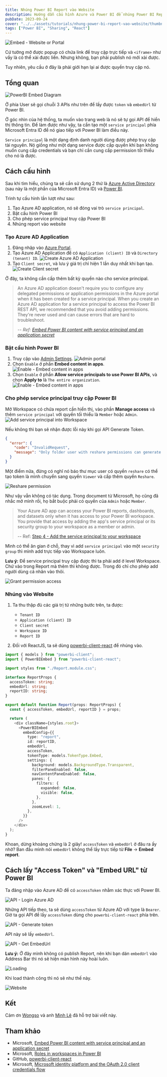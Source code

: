 ```yaml
---
title: Nhúng Power BI Report vào Website
description: Hướng dẫn cấu hình Azure và Power BI để nhúng Power BI Report vào Website
pubDate: 2023-09-24
cover: "../../assets/tutorials/nhung-power-bi-report-vao-website/thumbnail.png"
tags: ["Power BI", "Sharing", "React"]
---
```


![Embed - Website or Portal](../../assets/tutorials/nhung-power-bi-report-vao-website/embed-website-or-portal.png)

Cứ tưởng mở được popup có chứa link để truy cập trực tiếp và `<iframe>` như vầy là có thể xài được liền. Nhưng không, bạn phải publish nó mới xài được.

Tuy nhiên, yêu cầu ở đây là phải giới hạn lại ai được quyền truy cập nó.

## Tổng quan

![PowerBI Embed Diagram](../../assets/tutorials/nhung-power-bi-report-vao-website/powerBI-embed-diagram.png)

Ở phía User sẽ gọi chuỗi 3 APIs như trên để lấy được `token` và `embedUrl` từ Power BI.

Ở góc nhìn của hệ thống, ta muốn vào trang web là nó sẽ tự gọi API để hiển thị thông tin. Để làm được như vậy, ta cần tạo một `service principal` phía Microsoft Entra ID để nó giao tiếp với Power BI làm điều này.

`Service principal` là một dạng định danh người dùng được phép truy cập tài nguyên. Nó giống như một dạng service được cấp quyền khi bạn không muốn cung cấp credentials và bạn chỉ cần cung cấp permission tối thiểu cho nó là được.

## Cách cấu hình

Sau khi tìm hiểu, chúng ta sẽ cần sử dụng 2 thứ là [Azure Active Directory](https://azure.microsoft.com/en-us/products/active-directory) (sau này là một phần của Microsoft Entra ID) và [Power BI](https://powerbi.microsoft.com/en-us/what-is-power-bi/).

Trình tự cấu hình lần lượt như sau:

1. Tạo Azure AD application, nó sẽ đóng vai trò `service principal`.
2. Bật cấu hình Power BI
3. Cho phép service principal truy cập Power BI
4. Nhúng report vào website

### Tạo Azure AD Application

1. Đăng nhập vào [Azure Portal](https://portal.azure.com/).
2. Tạo Azure AD Application để có `Application (client) ID` và `Directory (tenant) ID`.
   ![Create Azure AD Application](../../assets/tutorials/nhung-power-bi-report-vao-website/create-azure-ad-application.png)
3. Tạo `Client secret`, và lưu ý giá trị chỉ hiện 1 lần duy nhất khi bạn tạo.
   ![Create Client secret](../../assets/tutorials/nhung-power-bi-report-vao-website/create-client-secret.png)

Ở đây, ta không cần cấp thêm bất kỳ quyền nào cho service principal.

> An Azure AD application doesn't require you to configure any delegated permissions or application permissions in the Azure portal when it has been created for a service principal. When you create an Azure AD application for a service principal to access the Power BI REST API, we recommended that you avoid adding permissions. They're never used and can cause errors that are hard to troubleshoot.
>
> -- <cite>Ref: [Embed Power BI content with service principal and an application secret](https://learn.microsoft.com/en-us/power-bi/developer/embedded/embed-service-principal#step-4---add-the-service-principal-to-your-workspace)</cite>

### Bật cấu hình Power BI

1. Truy cập vào [Admin Settings](https://app.powerbi.com/admin-portal/tenantSettings?experience=power-bi).
   ![Admin portal](../../assets/tutorials/nhung-power-bi-report-vao-website/powerbi-admin-portal.png)
2. Chọn `Enable` ở phần <strong>Embed content in apps</strong>.
   ![Enable - Embed content in apps](../../assets/tutorials/nhung-power-bi-report-vao-website/enable-embed.png)
3. Chọn `Enable` ở phần <strong>Allow service principals to use Power BI APIs</strong>, và chọn <strong>Apply to</strong> là `The entire organization`.
   ![Enable - Embed content in apps](../../assets/tutorials/nhung-power-bi-report-vao-website/enable-allow-service-principal.png)

### Cho phép service principal truy cập Power BI

Mở Workspace có chứa report cần hiển thị, vào phần <strong>Manage access</strong> và thêm `service principal` với quyền tối thiểu là `Member` hoặc `Admin`.
![Add service principal into Workspace](../../assets/tutorials/nhung-power-bi-report-vao-website/add-service-principal-into-workspace.png)

Nếu không thì bạn sẽ nhận được lỗi này khi gọi API Generate Token.

```json
{
  "error": {
    "code": "InvalidRequest",
    "message": "Only folder user with reshare permissions can generate embed token"
  }
}
```

Một điểm nữa, đừng có nghĩ nó báo thư mục user có quyền `reshare` có thể tạo token là mình chuyển sang quyền `Viewer` và cấp thêm quyền `Reshare`.

![Reshare permission](../../assets/tutorials/nhung-power-bi-report-vao-website/reshare-permission.png)

Như vậy vẫn không có tác dụng. Trong document từ Microsoft, họ cũng đã nhắc mở mình rồi, họ bắt buộc phải có quyền của `Admin` hoặc `Member`.

> Your Azure AD app can access your Power BI reports, dashboards, and datasets only when it has access to your Power BI workspace. You provide that access by adding the app's service principal or its security group to your workspace as a member or admin.
>
> -- Ref: [Step 4 - Add the service principal to your workspace](https://learn.microsoft.com/en-us/power-bi/developer/embedded/embed-service-principal#step-4---add-the-service-principal-to-your-workspace)

Mình có thể ăn gian ở chỗ, thay vì add `service principal` vào một `security group` thì mình add trực tiếp vào Workspace luôn.

<strong className="text-red-500">Lưu ý:</strong> Để service principal truy cập được
thì ta phải add ở level Workspace. Chứ vào trong Report mà thêm thì không được. Trong
đó chỉ cho phép add người dùng cá nhân vào thôi.

![Grant permission access](../../assets/tutorials/nhung-power-bi-report-vao-website/manage-access-grant-permission-access.png)

### Nhúng vào Website

1. Ta thu thập đủ các giá trị từ những bước trên, ta được:

   - `Tenant ID`
   - `Application (client) ID`
   - `Client secret`
   - `Workspace ID`
   - `Report ID`

2. Đối với ReactJS, ta sẽ dùng [powerbi-client-react](https://github.com/microsoft/powerbi-client-react) để nhúng vào.

```typescript
import { models } from "powerbi-client";
import { PowerBIEmbed } from "powerbi-client-react";

import styles from "./Report.module.css";

interface ReportProps {
  accessToken: string;
  embedUrl: string;
  reportID: string;
}

export default function Report(props: ReportProps) {
  const { accessToken, embedUrl, reportID } = props;

  return (
    <div className={styles.root}>
      <PowerBIEmbed
        embedConfig={{
          type: "report",
          id: reportID,
          embedUrl,
          accessToken,
          tokenType: models.TokenType.Embed,
          settings: {
            background: models.BackgroundType.Transparent,
            filterPaneEnabled: false,
            navContentPaneEnabled: false,
            panes: {
              filters: {
                expanded: false,
                visible: false,
              },
            },
            zoomLevel: 1,
          },
        }}
      />
    </div>
  );
}
```

Khoan, dừng khoảng chừng là 2 giây! `accessToken` và `embedUrl` ở đâu ra ấy nhờ? Ban đầu mình nói `embedUrl` không thể lấy trực tiếp từ <strong>File</strong> -> <strong>Embed report</strong>.

## Cách lấy "Access Token" và "Embed URL" từ Power BI

Ta đăng nhập vào Azure AD để có `accessToken` nhằm xác thực với Power BI.

![API - Login Azure AD](../../assets/tutorials/nhung-power-bi-report-vao-website/api-login-azure-ad.png)

Những API tiếp theo, ta sẽ dùng `accessToken` từ Azure AD với type là `Bearer`. Giờ ta gọi API để lấy `accessToken` dùng cho `powerbi-client-react` phía trên.

![API - Generate token](../../assets/tutorials/nhung-power-bi-report-vao-website/api-generate-token.png)

API này sẽ lấy `embedUrl`.

![API - Get EmbedUrl](../../assets/tutorials/nhung-power-bi-report-vao-website/api-get-embed-url.png)

<strong className="text-red-500">Lưu ý:</strong> Ở đây mình không có publish Report,
nên khi bạn dán `embedUrl` vào Address Bar thì nó sẽ hiện màn hình này hoài luôn.

![Loading](../../assets/tutorials/nhung-power-bi-report-vao-website/powerbi-loading.png)

Khi load thành công thì nó sẽ như thế này.

![Website](../../assets/tutorials/nhung-power-bi-report-vao-website/result.png)

## Kết

Cảm ơn [Wongso](https://www.linkedin.com/in/wswijaya) và anh [Minh Lê](https://www.linkedin.com/in/minh-le-69468541) đã hỗ trợ bài viết này.

## Tham khảo

- Microsoft, [Embed Power BI content with service principal and an application secret](https://learn.microsoft.com/en-us/power-bi/developer/embedded/embed-service-principal)
- Microsoft, [Roles in workspaces in Power BI](https://learn.microsoft.com/en-us/power-bi/collaborate-share/service-roles-new-workspaces)
- GitHub, [powerbi-client-react](https://github.com/microsoft/powerbi-client-react)
- Microsoft, [Microsoft identity platform and the OAuth 2.0 client credentials flow](https://learn.microsoft.com/en-us/azure/active-directory/develop/v2-oauth2-client-creds-grant-flow)
